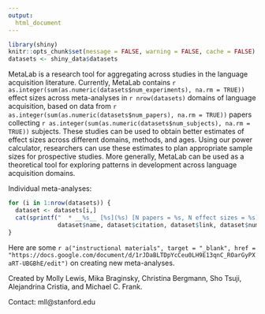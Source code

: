 ```yaml
---
output:
  html_document
---
```


```r
library(shiny)
knitr::opts_chunk$set(message = FALSE, warning = FALSE, cache = FALSE)
datasets <- shiny_data$datasets
```

MetaLab is a research tool for aggregating across studies in the language 
acquisition literature. Currently, MetaLab contains
`r as.integer(sum(as.numeric(datasets$num_experiments), na.rm = TRUE))` effect sizes across
meta-analyses in `r nrow(datasets)` domains of language acquisition, based on
data from `r as.integer(sum(as.numeric(datasets$num_papers), na.rm = TRUE))` papers collecting
`r as.integer(sum(as.numeric(datasets$num_subjects), na.rm = TRUE))` subjects. These studies
can be used to obtain better estimates of effect sizes across different domains,
methods, and ages. Using our power calculator, researchers can use these
estimates to plan appropriate sample sizes for prospective studies. More
generally, MetaLab can be used as a theoretical tool for exploring patterns in
development across language acquisition domains.

Individual meta-analyses:

```r
for (i in 1:nrow(datasets)) {
  dataset <- datasets[i,]
  cat(sprintf("  * __%s__ [%s](%s) [N papers = %s, N effect sizes = %s]\n\n    %s\n\n",
              dataset$name, dataset$citation, dataset$link, dataset$num_papers, dataset$num_experiments, dataset$description))
}
```

Here are some `r a("instructional materials", target = "_blank", href = "https://docs.google.com/document/d/1rJDaBLTDpYcCeu0LH9E13qnC_ROarGyPXaRT-UBGBhE/edit")` on creating new meta-analyses.

Created by Molly Lewis, Mika Braginsky, Christina Bergmann, Sho Tsuji,
Alejandrina Cristia, and Michael C. Frank.

Contact: mll@stanford.edu
